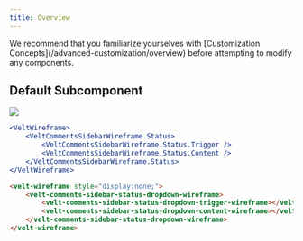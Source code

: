 ```yaml
---
title: Overview
---
```


<Note>
We recommend that you familiarize yourselves with [Customization Concepts](/advanced-customization/overview) before attempting to modify any components.
</Note>



## Default Subcomponent
![](/images/customization/comments-sidebar-dropdown.png)

<RequestExample>

```jsx React / Next.js
<VeltWireframe>
    <VeltCommentsSidebarWireframe.Status>
        <VeltCommentsSidebarWireframe.Status.Trigger />
        <VeltCommentsSidebarWireframe.Status.Content />
    </VeltCommentsSidebarWireframe.Status>
</VeltWireframe>
```


```HTML HTML
<velt-wireframe style="display:none;">
    <velt-comments-sidebar-status-dropdown-wireframe>
        <velt-comments-sidebar-status-dropdown-trigger-wireframe></velt-comments-sidebar-status-dropdown-trigger-wireframe>
        <velt-comments-sidebar-status-dropdown-content-wireframe></velt-comments-sidebar-status-dropdown-content-wireframe>
    </velt-comments-sidebar-status-dropdown-wireframe>
</velt-wireframe>
```
</RequestExample>




